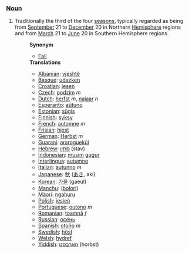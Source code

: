 ===[[Noun]]===
# Traditionally the third of the four [[season]]s, typically regarded as being from [[September]] 21 to [[December]] 20 in Northern [[Hemisphere]] regions and from [[March]] 21 to [[June]] 20 in Southern Hemisphere regions.
#:'''Synonym'''
#:*[[Fall]]
#:'''Translations'''
#:*[[Albanian]]: [[vjeshtë]]
#:*[[Basque]]: [[udazken]]
#:*[[Croatian]]: [[jesen]]
#:*[[Czech]]: [[podzim]] ''m''
#:*[[Dutch]]: [[herfst]] ''m'', [[najaar]] ''n''
#:*[[Esperanto]]: [[aŭtuno]]
#:*[[Estonian]]: [[sügis]]
#:*[[Finnish]]: [[syksy]]
#:*[[French]]: [[automne]] ''m''
#:*[[Frisian]]: [[hjest]]
#:*[[German]]: [[Herbst]] ''m''
#:*[[Guarani]]: [[araroguekúi]]
#:*[[Hebrew]]: [[סתיו]] (stav)
#:*[[Indonesian]]: [[musim]] [[gugur]]
#:*[[Interlingua]]: [[autumno]]
#:*[[Italian]]: [[autunno]] ''m''
#:*[[Japanese]]: [[秋]] ([[あき]], aki)
#:*[[Korean]]: [[가을]] (gaeul)
#:*[[Manchu]]: ([[bolori]])
#:*[[Mäori]]: [[ngahuru]]
#:*[[Polish]]: [[jesień]]
#:*[[Portuguese]]: [[outono]] ''m''
#:*[[Romanian]]: [[toamnă]] ''f''
#:*[[Russian]]: [[осень]]
#:*[[Spanish]]: [[otoño]] ''m''
#:*[[Swedish]]: [[höst]]
#:*[[Welsh]]: [[hydref]]
#:*[[Yiddish]]: [[האַרבּסט]] (horbst)